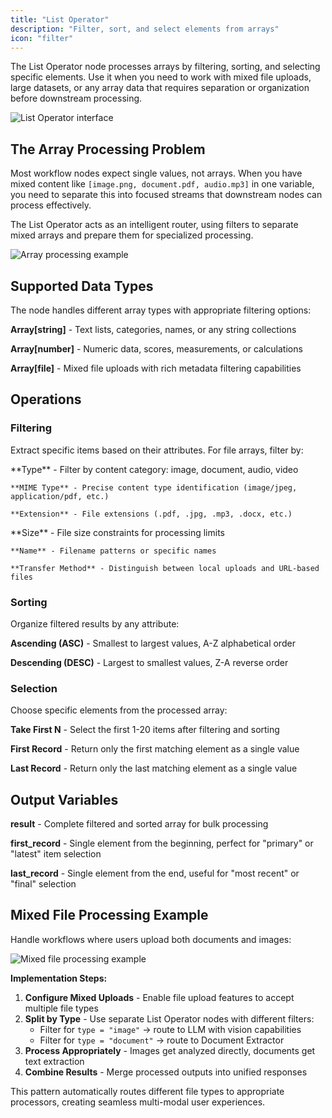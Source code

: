 ```yaml
---
title: "List Operator"
description: "Filter, sort, and select elements from arrays"
icon: "filter"
---
```


The List Operator node processes arrays by filtering, sorting, and selecting specific elements. Use it when you need to work with mixed file uploads, large datasets, or any array data that requires separation or organization before downstream processing.

<Frame caption="List Operator node interface">
  <img src="https://assets-docs.dify.ai/dify-enterprise-mintlify/en/guides/workflow/node/522a0c932aab93d4f3970168412f759e.png" alt="List Operator interface" />
</Frame>

## The Array Processing Problem

Most workflow nodes expect single values, not arrays. When you have mixed content like `[image.png, document.pdf, audio.mp3]` in one variable, you need to separate this into focused streams that downstream nodes can process effectively.

The List Operator acts as an intelligent router, using filters to separate mixed arrays and prepare them for specialized processing.

<Frame caption="Array processing workflow example">
  <img src="https://assets-docs.dify.ai/dify-enterprise-mintlify/en/guides/workflow/node/812d1b2f167065e17df8392b2cb3cc8a.png" alt="Array processing example" />
</Frame>

## Supported Data Types

The node handles different array types with appropriate filtering options:

**Array[string]** - Text lists, categories, names, or any string collections

**Array[number]** - Numeric data, scores, measurements, or calculations  

**Array[file]** - Mixed file uploads with rich metadata filtering capabilities

## Operations

### Filtering

Extract specific items based on their attributes. For file arrays, filter by:

<Tabs>
  <Tab title="Content Properties">
    **Type** - Filter by content category: image, document, audio, video
    
    **MIME Type** - Precise content type identification (image/jpeg, application/pdf, etc.)
    
    **Extension** - File extensions (.pdf, .jpg, .mp3, .docx, etc.)
  </Tab>
  
  <Tab title="File Properties">
    **Size** - File size constraints for processing limits
    
    **Name** - Filename patterns or specific names
    
    **Transfer Method** - Distinguish between local uploads and URL-based files
  </Tab>
</Tabs>

### Sorting

Organize filtered results by any attribute:

**Ascending (ASC)** - Smallest to largest values, A-Z alphabetical order

**Descending (DESC)** - Largest to smallest values, Z-A reverse order

### Selection

Choose specific elements from the processed array:

**Take First N** - Select the first 1-20 items after filtering and sorting

**First Record** - Return only the first matching element as a single value

**Last Record** - Return only the last matching element as a single value

## Output Variables

**result** - Complete filtered and sorted array for bulk processing

**first_record** - Single element from the beginning, perfect for "primary" or "latest" item selection

**last_record** - Single element from the end, useful for "most recent" or "final" selection

## Mixed File Processing Example

Handle workflows where users upload both documents and images:

<Frame caption="Mixed file processing workflow">
  <img src="https://assets-docs.dify.ai/dify-enterprise-mintlify/en/guides/workflow/node/610358293217e54b55b7e1d4d16bf83c.png" alt="Mixed file processing example" />
</Frame>

**Implementation Steps:**

1. **Configure Mixed Uploads** - Enable file upload features to accept multiple file types
2. **Split by Type** - Use separate List Operator nodes with different filters:
   - Filter for `type = "image"` → route to LLM with vision capabilities
   - Filter for `type = "document"` → route to Document Extractor
3. **Process Appropriately** - Images get analyzed directly, documents get text extraction
4. **Combine Results** - Merge processed outputs into unified responses

This pattern automatically routes different file types to appropriate processors, creating seamless multi-modal user experiences.
